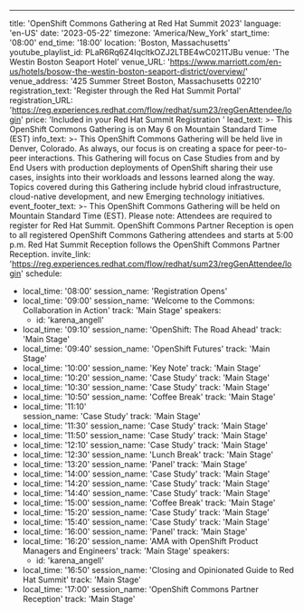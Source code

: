 ---
title: 'OpenShift Commons Gathering at Red Hat Summit 2023'
language: 'en-US'
date: '2023-05-22'
timezone: 'America/New_York'
start_time: '08:00'
end_time: '18:00'
location: 'Boston, Massachusetts'
youtube_playlist_id: PLaR6Rq6Z4IqcltkOZJ2LTBE4wC021TJBu
venue: 'The Westin Boston Seaport Hotel'
venue_URL: 'https://www.marriott.com/en-us/hotels/bosow-the-westin-boston-seaport-district/overview/'
venue_address: '425 Summer Street Boston, Massachusetts 02210'
registration_text: 'Register through the Red Hat Summit Portal'
registration_URL: 'https://reg.experiences.redhat.com/flow/redhat/sum23/regGenAttendee/login'
price: 'Included in your Red Hat Summit Registration '
lead_text: >-
  This OpenShift Commons Gathering is on May 6 on Mountain Standard Time (EST)
info_text: >-
  This OpenShift Commons Gathering will be held live in Denver, Colorado. As always, our focus is on creating a space for peer-to-peer interactions. This Gathering will focus on Case Studies from and by End Users with production deployments of OpenShift sharing their use cases, insights into their workloads and lessons learned along the way. Topics covered during this Gathering include hybrid cloud infrastructure, cloud-native development, and new Emerging technology initiatives.
event_footer_text: >-
  This OpenShift Commons Gathering will be held on Mountain Standard Time (EST). Please note: Attendees are required to register for Red Hat Summit. OpenShift Commons Partner Reception is open to all registered OpenShift Commons Gathering attendees and starts at 5:00 p.m. Red Hat Summit Reception follows the OpenShift Commons Partner Reception.
invite_link: 'https://reg.experiences.redhat.com/flow/redhat/sum23/regGenAttendee/login'
schedule:
  - local_time: '08:00'
    session_name: 'Registration Opens'
  - local_time: '09:00'
    session_name: 'Welcome to the Commons: Collaboration in Action'
    track: 'Main Stage'
    speakers:
      - id: 'karena_angell'
  - local_time: '09:10'
    session_name: 'OpenShift: The Road Ahead'
    track: 'Main Stage'
  - local_time: '09:40'
    session_name: 'OpenShift Futures'
    track: 'Main Stage'
  - local_time: '10:00'
    session_name: 'Key Note'
    track: 'Main Stage'
  - local_time: '10:20'
    session_name: 'Case Study'
    track: 'Main Stage'
  - local_time: '10:30'
    session_name: 'Case Study'
    track: 'Main Stage'
  - local_time: '10:50'
    session_name: 'Coffee Break'
    track: 'Main Stage'  
  - local_time: '11:10'  
    session_name: 'Case Study'
    track: 'Main Stage'
  - local_time: '11:30'
    session_name: 'Case Study'
    track: 'Main Stage'
  - local_time: '11:50'
    session_name: 'Case Study'
    track: 'Main Stage'
  - local_time: '12:10'
    session_name: 'Case Study'
    track: 'Main Stage'
  - local_time: '12:30'
    session_name: 'Lunch Break'
    track: 'Main Stage'
  - local_time: '13:20'
    session_name: 'Panel'
    track: 'Main Stage'
  - local_time: '14:00'
    session_name: 'Case Study'
    track: 'Main Stage'
  - local_time: '14:20'
    session_name: 'Case Study'
    track: 'Main Stage'
  - local_time: '14:40'
    session_name: 'Case Study'
    track: 'Main Stage'
  - local_time: '15:00'
    session_name: 'Coffee Break'
    track: 'Main Stage'
  - local_time: '15:20'
    session_name: 'Case Study'
    track: 'Main Stage'
  - local_time: '15:40'
    session_name: 'Case Study'
    track: 'Main Stage'
  - local_time: '16:00'
    session_name: 'Panel'
    track: 'Main Stage'
  - local_time: '16:20'
    session_name: 'AMA with OpenShift Product Managers and Engineers'
    track: 'Main Stage'
    speakers:
      - id: 'karena_angell'
  - local_time: '16:50'
    session_name: 'Closing and Opinionated Guide to Red Hat Summit'
    track: 'Main Stage'
  - local_time: '17:00'
    session_name: 'OpenShift Commons Partner Reception'
    track: 'Main Stage'
